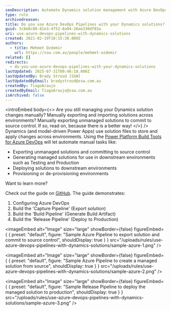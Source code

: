 ```yaml
---
seoDescription: Automate Dynamics solution management with Azure DevOps Pipelines, streamlining exports, deployments, and provisioning across environments.
type: rule
archivedreason:
title: Do you use Azure DevOps Pipelines with your Dynamics solutions?
guid: 3c8e8c89-81e3-4752-8a94-26ae330df83a
uri: use-azure-devops-pipelines-with-dynamics-solutions
created: 2021-02-19T18:15:30.000Z
authors:
  - title: Mehmet Ozdemir
    url: https://ssw.com.au/people/mehmet-ozdemir
related: []
redirects:
  - do-you-use-azure-devops-pipelines-with-your-dynamics-solutions
lastUpdated: 2025-07-31T00:46:18.000Z
lastUpdatedBy: Brady Stroud [SSW]
lastUpdatedByEmail: bradystroud@ssw.com.au
createdBy: TiagoAraujo
createdByEmail: TiagoAraujo@ssw.com.au
isArchived: false
---
```


<introEmbed
  body={<>
Are you still managing your Dynamics solution changes manually? Manually exporting and importing solutions across environments? Manually exporting unmanaged solutions to commit to source control. If so, read on, because there is a better way!
  </>}
/>
Dynamics (and model-driven Power Apps) use solution files to store and apply changes across environments. Using the [Power Platform Build Tools for Azure DevOps](https://docs.microsoft.com/en-us/power-platform/alm/devops-build-tools?WT.mc_id=DOP-MVP-33518) will let automate manual tasks like:

* Exporting unmanaged solutions and committing to source control
* Generating managed solutions for use in downstream environments such as Testing and Production
* Deploying solutions to downstream environments
* Provisioning or de-provisioning environments

Want to learn more?

Check out the guide on [GitHub](https://github.com/microsoft/PowerApps-Samples/tree/master/build-tools). The guide demonstrates:

1. Configuring Azure DevOps
2. Build the 'Capture Pipeline' (Export solution)
3. Build the 'Build Pipeline' (Generate Build Artifact)
4. Build the 'Release Pipeline' (Deploy to Production)


<imageEmbed
  alt="Image"
  size="large"
  showBorder={false}
  figureEmbed={ {
    preset: "default",
    figure: "Sample Azure Pipeline to export solution and commit to source control",
    shouldDisplay: true
  } }
  src="/uploads/rules/use-azure-devops-pipelines-with-dynamics-solutions/sample-azure-1.png"
/>



<imageEmbed
  alt="Image"
  size="large"
  showBorder={false}
  figureEmbed={ {
    preset: "default",
    figure: "Sample Azure Pipeline to create a managed solution from source",
    shouldDisplay: true
  } }
  src="/uploads/rules/use-azure-devops-pipelines-with-dynamics-solutions/sample-azure-2.png"
/>



<imageEmbed
  alt="Image"
  size="large"
  showBorder={false}
  figureEmbed={ {
    preset: "default",
    figure: "Sample Release Pipeline to deploy the managed solution to production",
    shouldDisplay: true
  } }
  src="/uploads/rules/use-azure-devops-pipelines-with-dynamics-solutions/sample-azure-3.png"
/>
